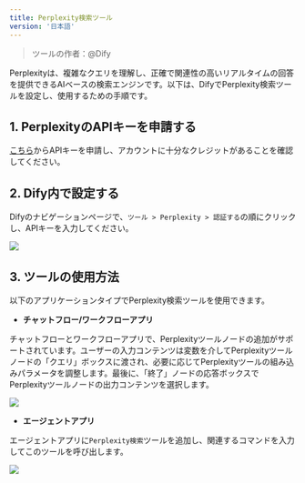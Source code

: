 ```yaml
---
title: Perplexity検索ツール
version: '日本語'
---
```


> ツールの作者：@Dify  

Perplexityは、複雑なクエリを理解し、正確で関連性の高いリアルタイムの回答を提供できるAIベースの検索エンジンです。以下は、DifyでPerplexity検索ツールを設定し、使用するための手順です。

## 1. PerplexityのAPIキーを申請する

[こちら](https://www.perplexity.ai/settings/api)からAPIキーを申請し、アカウントに十分なクレジットがあることを確認してください。

## 2. Dify内で設定する

Difyのナビゲーションページで、`ツール > Perplexity > 認証する`の順にクリックし、APIキーを入力してください。

![](/ja-jp/img/tools-perplexity.png)

## 3. ツールの使用方法

以下のアプリケーションタイプでPerplexity検索ツールを使用できます。

- **チャットフロー/ワークフローアプリ**

チャットフローとワークフローアプリで、Perplexityツールノードの追加がサポートされています。ユーザーの入力コンテンツは変数を介してPerplexityツールノードの「クエリ」ボックスに渡され、必要に応じてPerplexityツールの組み込みパラメータを調整します。最後に、「終了」ノードの応答ボックスでPerplexityツールノードの出力コンテンツを選択します。

![](/ja-jp/img/tools-chatflow-perplexity.png)

- **エージェントアプリ**

エージェントアプリに`Perplexity検索`ツールを追加し、関連するコマンドを入力してこのツールを呼び出します。

![](/ja-jp/img/tools-agent-perplexity.png)
